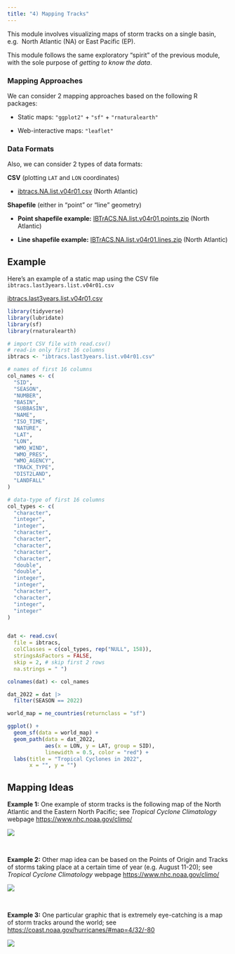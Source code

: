 ```yaml
---
title: "4) Mapping Tracks"
---
```



This module involves visualizing maps of storm tracks on a single basin, e.g. 
North Atlantic (NA) or East Pacific (EP).

This module follows the same exploratory "spirit" of the previous module, with
the sole purpose of _getting to know the data_.


### Mapping Approaches

We can consider 2 mapping approaches based on the following R packages:

- Static maps: `"ggplot2"` + `"sf"` + `"rnaturalearth"`

- Web-interactive maps: `"leaflet"`


### Data Formats

Also, we can consider 2 types of data formats:

__CSV__ (plotting `LAT` and `LON` coordinates)

- <a href="https://www.ncei.noaa.gov/data/international-best-track-archive-for-climate-stewardship-ibtracs/v04r01/access/csv/ibtracs.NA.list.v04r01.csv" target="_blank">ibtracs.NA.list.v04r01.csv</a> (North Atlantic)


__Shapefile__ (either in "point" or "line" geometry)

- __Point shapefile example:__ <a href="https://www.ncei.noaa.gov/data/international-best-track-archive-for-climate-stewardship-ibtracs/v04r01/access/shapefile/IBTrACS.NA.list.v04r01.points.zip" target="_blank">IBTrACS.NA.list.v04r01.points.zip</a> (North Atlantic)


- __Line shapefile example:__ <a href="https://www.ncei.noaa.gov/data/international-best-track-archive-for-climate-stewardship-ibtracs/v04r01/access/shapefile/IBTrACS.NA.list.v04r01.lines.zip" target="_blank">IBTrACS.NA.list.v04r01.lines.zip</a> (North Atlantic)



## Example

Here's an example of a static map using the CSV file `ibtracs.last3years.list.v04r01.csv`

<a href="https://www.ncei.noaa.gov/data/international-best-track-archive-for-climate-stewardship-ibtracs/v04r01/access/csv/ibtracs.last3years.list.v04r01.csv" target="_blank">ibtracs.last3years.list.v04r01.csv</a>

```r
library(tidyverse)
library(lubridate)
library(sf)
library(rnaturalearth)
```

```r
# import CSV file with read.csv()
# read-in only first 16 columns
ibtracs <- "ibtracs.last3years.list.v04r01.csv"

# names of first 16 columns
col_names <- c(
  "SID",
  "SEASON",
  "NUMBER",
  "BASIN",
  "SUBBASIN",
  "NAME",
  "ISO_TIME",
  "NATURE",
  "LAT",
  "LON",
  "WMO_WIND",
  "WMO_PRES",
  "WMO_AGENCY",
  "TRACK_TYPE",
  "DIST2LAND",
  "LANDFALL"
)

# data-type of first 16 columns
col_types <- c(
  "character",
  "integer",
  "integer",
  "character",
  "character",
  "character",
  "character",
  "character",
  "double",
  "double",
  "integer",
  "integer",
  "character",
  "character",
  "integer",
  "integer"  
)


dat <- read.csv(
  file = ibtracs,
  colClasses = c(col_types, rep("NULL", 158)),
  stringsAsFactors = FALSE, 
  skip = 2, # skip first 2 rows
  na.strings = " ")

colnames(dat) <- col_names
```


```r
dat_2022 = dat |> 
  filter(SEASON == 2022)
```

```r
world_map = ne_countries(returnclass = "sf")

ggplot() +
  geom_sf(data = world_map) +
  geom_path(data = dat_2022, 
            aes(x = LON, y = LAT, group = SID), 
            linewidth = 0.5, color = "red") +
  labs(title = "Tropical Cyclones in 2022",
       x = "", y = "")
```



## Mapping Ideas

__Example 1:__ One example of storm tracks is the following map of the North 
Atlantic and the Eastern North Pacific; see 
_Tropical Cyclone Climatology_ webpage <a href="https://www.nhc.noaa.gov/climo/" target="_blank">https://www.nhc.noaa.gov/climo/</a>

![](images/atlantic-all-storms-1851-2017.jpg)

\

__Example 2:__ Other map idea can be based on the Points of Origin and Tracks
of storms taking place at a certain time of year (e.g. August 11-20); see 
_Tropical Cyclone Climatology_ webpage <a href="https://www.nhc.noaa.gov/climo/" target="_blank">https://www.nhc.noaa.gov/climo/</a>

![](images/tracks-aug-11-20.png)

\

__Example 3:__ One particular graphic that is extremely eye-catching is a map
of storm tracks around the world; see <a href="https://coast.noaa.gov/hurricanes/#map=4/32/-80" target="_blank">https://coast.noaa.gov/hurricanes/#map=4/32/-80
</a> 


![](images/all-storms-world.jpg)


